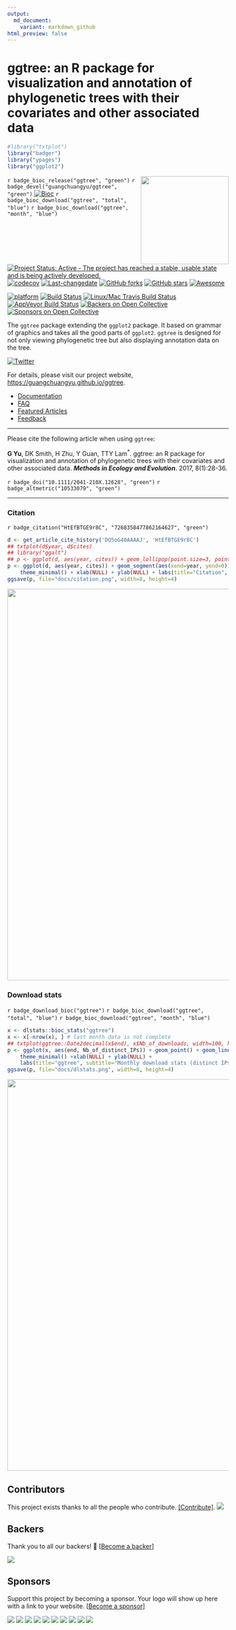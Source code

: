 ```yaml
---
output:
  md_document:
    variant: markdown_github
html_preview: false
---
```


<!-- README.md is generated from README.Rmd. Please edit that file -->


#  ggtree: an R package for visualization and annotation of phylogenetic trees with their covariates and other associated data

```r
#library("txtplot")
library("badger")
library("ypages")
library("ggplot2")
```

<img src="https://raw.githubusercontent.com/Bioconductor/BiocStickers/master/ggtree/ggtree.png" height="200" align="right" />


`r badge_bioc_release("ggtree", "green")`
`r badge_devel("guangchuangyu/ggtree", "green")`
[![Bioc](http://www.bioconductor.org/shields/years-in-bioc/ggtree.svg)](https://www.bioconductor.org/packages/devel/bioc/html/ggtree.html#since)
`r badge_bioc_download("ggtree", "total", "blue")`
`r badge_bioc_download("ggtree", "month", "blue")`


[![Project Status: Active - The project has reached a stable, usable state and is being actively developed.](http://www.repostatus.org/badges/latest/active.svg)](http://www.repostatus.org/#active)
[![codecov](https://codecov.io/gh/GuangchuangYu/ggtree/branch/master/graph/badge.svg)](https://codecov.io/gh/GuangchuangYu/ggtree)
[![Last-changedate](https://img.shields.io/badge/last%20change-`r gsub('-', '--', Sys.Date())`-green.svg)](https://github.com/GuangchuangYu/ggtree/commits/master)
[![GitHub forks](https://img.shields.io/github/forks/GuangchuangYu/ggtree.svg)](https://github.com/GuangchuangYu/ggtree/network)
[![GitHub stars](https://img.shields.io/github/stars/GuangchuangYu/ggtree.svg)](https://github.com/GuangchuangYu/ggtree/stargazers)
[![Awesome](https://cdn.rawgit.com/sindresorhus/awesome/d7305f38d29fed78fa85652e3a63e154dd8e8829/media/badge.svg)](https://awesome-r.com/#awesome-r-graphic-displays)

[![platform](http://www.bioconductor.org/shields/availability/devel/ggtree.svg)](https://www.bioconductor.org/packages/devel/bioc/html/ggtree.html#archives)
[![Build Status](http://www.bioconductor.org/shields/build/devel/bioc/ggtree.svg)](https://bioconductor.org/checkResults/devel/bioc-LATEST/ggtree/)
[![Linux/Mac Travis Build Status](https://img.shields.io/travis/GuangchuangYu/ggtree/master.svg?label=Mac%20OSX%20%26%20Linux)](https://travis-ci.org/GuangchuangYu/ggtree)
[![AppVeyor Build Status](https://img.shields.io/appveyor/ci/Guangchuangyu/ggtree/master.svg?label=Windows)](https://ci.appveyor.com/project/GuangchuangYu/ggtree)
[![Backers on Open Collective](https://opencollective.com/ggtree/backers/badge.svg)](#backers)
[![Sponsors on Open Collective](https://opencollective.com/ggtree/sponsors/badge.svg)](#sponsors)



The `ggtree` package extending the `ggplot2` package. It based on grammar of graphics and takes all the good parts of `ggplot2`. `ggtree` is designed for not only viewing phylogenetic tree but also displaying annotation data on the tree.

[![Twitter](https://img.shields.io/twitter/url/https/github.com/GuangchuangYu/ggtree.svg?style=social)](https://twitter.com/intent/tweet?hashtags=ggtree&url=http://onlinelibrary.wiley.com/doi/10.1111/2041-210X.12628/abstract&screen_name=guangchuangyu)


For details, please visit our project website, <https://guangchuangyu.github.io/ggtree>.

+ [Documentation](https://guangchuangyu.github.io/ggtree/documentation/)
+ [FAQ](https://guangchuangyu.github.io/ggtree/faq/)
+ [Featured Articles](https://guangchuangyu.github.io/ggtree/featuredArticles/)
+ [Feedback](https://guangchuangyu.github.io/ggtree/#feedback)


-----------------------------------------------------

Please cite the following article when using `ggtree`:

__G Yu__, DK Smith, H Zhu, Y Guan, TTY Lam^\*^. ggtree: an R package for visualization and annotation of phylogenetic trees with their covariates and other associated data. __*Methods in Ecology and Evolution*__. 2017, 8(1):28-36.


`r badge_doi("10.1111/2041-210X.12628", "green")`
`r badge_altmetric("10533079", "green")`

----------------------------------------------------------------------------------------


### Citation

`r badge_citation("HtEfBTGE9r8C", "7268358477862164627", "green")`



```r
d <- get_article_cite_history('DO5oG40AAAAJ', 'HtEfBTGE9r8C')
## txtplot(d$year, d$cites)
## library("ggalt")
## p <- ggplot(d, aes(year, cites)) + geom_lollipop(point.size=3, point.colour='firebrick') +
p <- ggplot(d, aes(year, cites)) + geom_segment(aes(xend=year, yend=0)) + geom_point(size=3, color='firebrick') +
    theme_minimal() + xlab(NULL) + ylab(NULL) + labs(title="Citation", caption="data from Google Scholar")
ggsave(p, file="docs/citation.png", width=8, height=4)
```


<img src="docs/citation.png" width="890"/>


### Download stats

`r badge_download_bioc("ggtree")`
`r badge_bioc_download("ggtree", "total", "blue")`
`r badge_bioc_download("ggtree", "month", "blue")`



```r
x <- dlstats::bioc_stats("ggtree")
x <- x[-nrow(x), ] # last month data is not complete
## txtplot(ggtree::Date2decimal(x$end), x$Nb_of_downloads, width=100, height=25)
p <- ggplot(x, aes(end, Nb_of_distinct_IPs)) + geom_point() + geom_line() +
    theme_minimal() +xlab(NULL) + ylab(NULL) +
    labs(title="ggtree", subtitle="Monthly download stats (distinct IPs)", caption="data from Bioconductor")
ggsave(p, file="docs/dlstats.png", width=8, height=4)
```

<img src="docs/dlstats.png" width="890"/>

## Contributors

This project exists thanks to all the people who contribute. [[Contribute]](CONTRIBUTING.md).
<a href="https://github.com/GuangchuangYu/ggtree/graphs/contributors"><img src="https://opencollective.com/ggtree/contributors.svg?width=890" /></a>


## Backers

Thank you to all our backers! 🙏 [[Become a backer](https://opencollective.com/ggtree#backer)]

<a href="https://opencollective.com/ggtree#backers" target="_blank"><img src="https://opencollective.com/ggtree/backers.svg?width=890"></a>


## Sponsors

Support this project by becoming a sponsor. Your logo will show up here with a link to your website. [[Become a sponsor](https://opencollective.com/ggtree#sponsor)]

<a href="https://opencollective.com/ggtree/sponsor/0/website" target="_blank"><img src="https://opencollective.com/ggtree/sponsor/0/avatar.svg"></a>
<a href="https://opencollective.com/ggtree/sponsor/1/website" target="_blank"><img src="https://opencollective.com/ggtree/sponsor/1/avatar.svg"></a>
<a href="https://opencollective.com/ggtree/sponsor/2/website" target="_blank"><img src="https://opencollective.com/ggtree/sponsor/2/avatar.svg"></a>
<a href="https://opencollective.com/ggtree/sponsor/3/website" target="_blank"><img src="https://opencollective.com/ggtree/sponsor/3/avatar.svg"></a>
<a href="https://opencollective.com/ggtree/sponsor/4/website" target="_blank"><img src="https://opencollective.com/ggtree/sponsor/4/avatar.svg"></a>
<a href="https://opencollective.com/ggtree/sponsor/5/website" target="_blank"><img src="https://opencollective.com/ggtree/sponsor/5/avatar.svg"></a>
<a href="https://opencollective.com/ggtree/sponsor/6/website" target="_blank"><img src="https://opencollective.com/ggtree/sponsor/6/avatar.svg"></a>
<a href="https://opencollective.com/ggtree/sponsor/7/website" target="_blank"><img src="https://opencollective.com/ggtree/sponsor/7/avatar.svg"></a>
<a href="https://opencollective.com/ggtree/sponsor/8/website" target="_blank"><img src="https://opencollective.com/ggtree/sponsor/8/avatar.svg"></a>
<a href="https://opencollective.com/ggtree/sponsor/9/website" target="_blank"><img src="https://opencollective.com/ggtree/sponsor/9/avatar.svg"></a>




